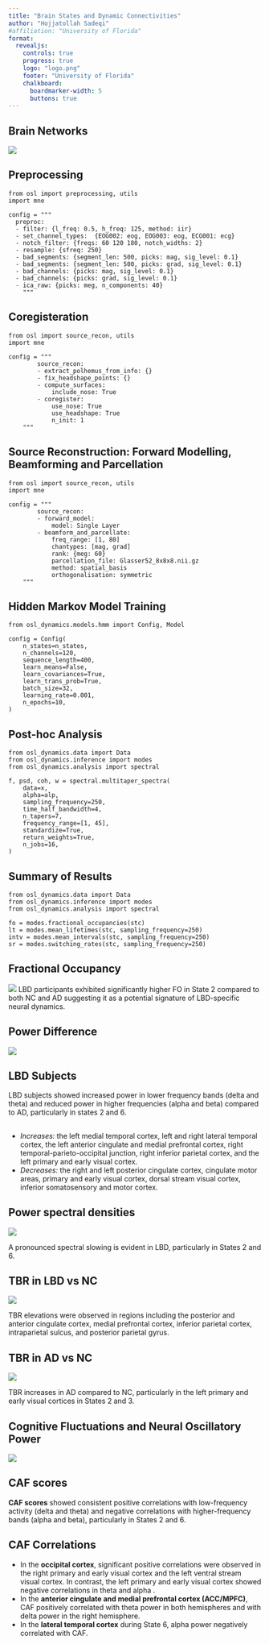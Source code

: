 ---
title: "Brain States and Dynamic Connectivities"
author: "Hojjatollah Sadeqi"
#affiliation: "University of Florida"
format:
  revealjs:
    controls: true
    progress: true
    logo: "logo.png"
    footer: "University of Florida"
    chalkboard:
      boardmarker-width: 5
      buttons: true
---

## Brain Networks

![](net3.png)

## Preprocessing 
```{.python code-line-numbers="|1|2|4-5|6|8|9|10-13|14|"}
from osl import preprocessing, utils
import mne

config = """
  preproc:
  - filter: {l_freq: 0.5, h_freq: 125, method: iir}
  - set_channel_types:  {EOG002: eog, EOG003: eog, ECG001: ecg}
  - notch_filter: {freqs: 60 120 180, notch_widths: 2}
  - resample: {sfreq: 250}
  - bad_segments: {segment_len: 500, picks: mag, sig_level: 0.1}
  - bad_segments: {segment_len: 500, picks: grad, sig_level: 0.1}
  - bad_channels: {picks: mag, sig_level: 0.1}
  - bad_channels: {picks: grad, sig_level: 0.1}
  - ica_raw: {picks: meg, n_components: 40}
    """
```

## Coregisteration 
```{.python code-line-numbers="|1|2|4-5|6|7|8-9|10-13|"}
from osl import source_recon, utils
import mne

config = """
        source_recon:
        - extract_polhemus_from_info: {}
        - fix_headshape_points: {}
        - compute_surfaces:
            include_nose: True
        - coregister:
            use_nose: True
            use_headshape: True
            n_init: 1
    """
```
## Source Reconstruction: Forward Modelling, Beamforming and Parcellation
```{.python code-line-numbers="|1|2|4-5|6-7|8-14|"}
from osl import source_recon, utils
import mne

config = """
        source_recon:
        - forward_model:
            model: Single Layer
        - beamform_and_parcellate:
            freq_range: [1, 80]
            chantypes: [mag, grad]
            rank: {meg: 60}
            parcellation_file: Glasser52_8x8x8.nii.gz
            method: spatial_basis
            orthogonalisation: symmetric
    """
```

## Hidden Markov Model Training
```{.python code-line-numbers="|1|3-13|"}
from osl_dynamics.models.hmm import Config, Model

config = Config(
    n_states=n_states,
    n_channels=120,
    sequence_length=400,
    learn_means=False,
    learn_covariances=True,
    learn_trans_prob=True,
    batch_size=32,
    learning_rate=0.001,
    n_epochs=10,
)
```

## Post-hoc Analysis
```{.python code-line-numbers="|1-3|5-15|"}
from osl_dynamics.data import Data
from osl_dynamics.inference import modes
from osl_dynamics.analysis import spectral

f, psd, coh, w = spectral.multitaper_spectra(
    data=x,
    alpha=alp,
    sampling_frequency=250,
    time_half_bandwidth=4,
    n_tapers=7,
    frequency_range=[1, 45],
    standardize=True,
    return_weights=True,
    n_jobs=16,
)
```

## Summary of Results
```{.python code-line-numbers="|1-3|5-8|"}
from osl_dynamics.data import Data
from osl_dynamics.inference import modes
from osl_dynamics.analysis import spectral

fo = modes.fractional_occupancies(stc)
lt = modes.mean_lifetimes(stc, sampling_frequency=250)
intv = modes.mean_intervals(stc, sampling_frequency=250)
sr = modes.switching_rates(stc, sampling_frequency=250)
```

## Fractional Occupancy
![](Paper_FO.png)
LBD participants exhibited significantly higher FO in State 2 compared to both NC and AD suggesting it as a potential signature of LBD-specific neural dynamics. 

## Power Difference
![](Paper_LBD_NC_power_diff_fdr.png) 

## LBD Subjects

LBD subjects showed increased power in lower frequency bands (delta and theta) and reduced power in higher frequencies (alpha and beta) compared to AD, particularly in states 2 and 6.

##

- *Increases:* the left medial temporal cortex, left and right lateral temporal cortex, the left anterior cingulate and medial prefrontal cortex, right temporal-parieto-occipital junction, right inferior parietal cortex, and the left primary and early visual cortex.
- *Decreases:* the right and left posterior cingulate cortex, cingulate motor areas, primary and early visual cortex, dorsal stream visual cortex, inferior somatosensory and motor cortex.

## Power spectral densities

![](Paper_PSD.png) 

A pronounced spectral slowing is evident in LBD, particularly in States 2 and 6.


## TBR in LBD vs NC

![](TBR_LBD_NC.png) 

TBR elevations were observed in regions including the posterior and anterior cingulate cortex, medial prefrontal cortex, inferior parietal cortex, intraparietal sulcus, and posterior parietal gyrus.
 

## TBR in  AD vs NC

![](TBR_AD_NC.png) 

TBR increases in AD compared to NC, particularly in the left primary and early visual cortices in States 2 and 3. 

## Cognitive Fluctuations and Neural Oscillatory Power


![](Paper_LBD_CAF_filtered.png) 
 
## CAF scores

**CAF scores** showed consistent positive correlations with low-frequency activity (delta and theta) and negative correlations with higher-frequency bands (alpha and beta), particularly in States 2 and 6.

## CAF Correlations

- In the **occipital cortex**, significant positive correlations were observed in the right primary and early visual cortex and the left ventral stream visual cortex. In contrast, the left primary and early visual cortex showed negative correlations in theta and alpha .
- In the **anterior cingulate and medial prefrontal cortex (ACC/MPFC)**, CAF positively correlated with theta power in both hemispheres and with delta power in the right hemisphere.
- In the **lateral temporal cortex** during State 6, alpha power negatively correlated with CAF.




